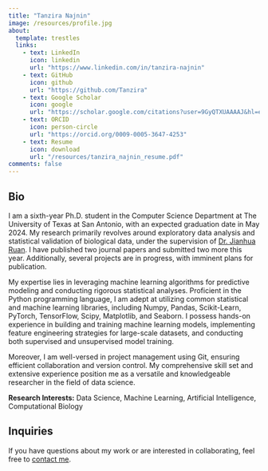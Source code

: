```yaml
---
title: "Tanzira Najnin"
image: /resources/profile.jpg
about:
  template: trestles
  links:
    - text: LinkedIn
      icon: linkedin
      url: "https://www.linkedin.com/in/tanzira-najnin"
    - text: GitHub
      icon: github
      url: "https://github.com/Tanzira"
    - text: Google Scholar
      icon: google
      url: "https://scholar.google.com/citations?user=9GyQTXUAAAAJ&hl=en"
    - text: ORCID
      icon: person-circle
      url: "https://orcid.org/0009-0005-3647-4253"
    - text: Resume
      icon: download
      url: "/resources/tanzira_najnin_resume.pdf"
comments: false
---
```


::: {.column-page}
## Bio
I am a sixth-year Ph.D. student in the Computer Science Department at The University of Texas at San Antonio, with an expected graduation date in May 2024. My research primarily revolves around exploratory data analysis and statistical validation of biological data, under the supervision of [Dr. Jianhua Ruan](https://sciences.utsa.edu/faculty/profiles/ruan-jianhua.html). I have published two journal papers and submitted two more this year. Additionally, several projects are in progress, with imminent plans for publication.

My expertise lies in leveraging machine learning algorithms for predictive modeling and conducting rigorous statistical analyses. Proficient in the Python programming language, I am adept at utilizing common statistical and machine learning libraries, including Numpy, Pandas, Scikit-Learn, PyTorch, TensorFlow, Scipy, Matplotlib, and Seaborn. I possess hands-on experience in building and training machine learning models, implementing feature engineering strategies for large-scale datasets, and conducting both supervised and unsupervised model training.

Moreover, I am well-versed in project management using Git, ensuring efficient collaboration and version control. My comprehensive skill set and extensive experience position me as a versatile and knowledgeable researcher in the field of data science.

**Research Interests:** Data Science, Machine Learning, Artificial Intelligence, Computational Biology 


## Inquiries
If you have questions about my work or are interested in collaborating, feel free to [contact me](mailto:tanzira.najnin@utsa.edu).


:::




